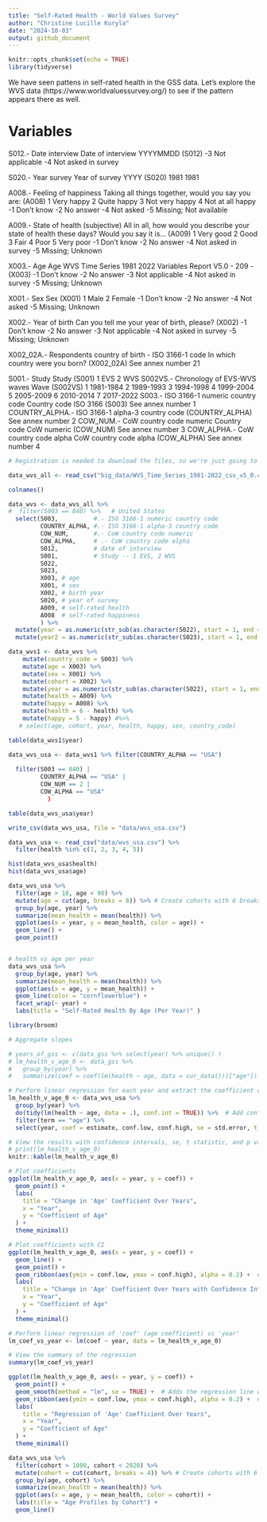 ```yaml
---
title: "Self-Rated Health - World Values Survey"
author: "Christine Lucille Kuryla"
date: "2024-10-03"
output: github_document
---
```


```r
knitr::opts_chunk$set(echo = TRUE)
library(tidyverse)

```

We have seen pattens in self-rated health in the GSS data. Let's explore the WVS data (https://www.worldvaluessurvey.org/) to see if the pattern appears there as well. 

# Variables

S012.- Date interview
Date of interview YYYYMMDD
(S012)
-3 Not applicable
-4 Not asked in survey

S020.- Year survey
Year of survey YYYY
(S020)
1981 1981

A008.- Feeling of happiness
Taking all things together, would you say you are:
(A008)
1 Very happy
2 Quite happy
3 Not very happy
4 Not at all happy
-1 Don't know
-2 No answer
-4 Not asked
-5 Missing; Not available

A009.- State of health (subjective)
All in all, how would you describe your state of health these days? Would you say it is...
(A009)
1 Very good
2 Good
3 Fair
4 Poor
5 Very poor
-1 Don't know
-2 No answer
-4 Not asked in survey
-5 Missing; Unknown

X003.- Age
Age
WVS Time Series 1981 2022
Variables Report V5.0
- 209 -
(X003)
-1 Don't know
-2 No answer
-3 Not applicable
-4 Not asked in survey
-5 Missing; Unknown

X001.- Sex
Sex
(X001)
1 Male
2 Female
-1 Don't know
-2 No answer
-4 Not asked
-5 Missing; Unknown

X002.- Year of birth
Can you tell me your year of birth, please?
(X002)
-1 Don't know
-2 No answer
-3 Not applicable
-4 Not asked in survey
-5 Missing; Unknown

X002_02A.- Respondents country of birth - ISO 3166-1 code
In which country were you born?
(X002_02A)
See annex number 21

S001.- Study
Study
(S001)
1 EVS
2 WVS
S002VS.- Chronology of EVS-WVS waves
Wave
(S002VS)
1 1981-1984
2 1989-1993
3 1994-1998
4 1999-2004
5 2005-2009
6 2010-2014
7 2017-2022
S003.- ISO 3166-1 numeric country code
Country code ISO 3166
(S003)
See annex number 1
COUNTRY_ALPHA.- ISO 3166-1 alpha-3 country code
(COUNTRY_ALPHA)
See annex number 2
COW_NUM.- CoW country code numeric
Country code CoW numeric
(COW_NUM)
See annex number 3
COW_ALPHA.- CoW country code alpha
CoW country code alpha
(COW_ALPHA)
See annex number 4

```r

# Registration is needed to download the files, so we're just going to have to load them from my local computer

data_wvs_all <- read_csv("big_data/WVS_Time_Series_1981-2022_csv_v5_0.csv")

colnames()

data_wvs <- data_wvs_all %>% 
#  filter(S003 == 840) %>%   # United States 
  select(S003,          #.- ISO 3166-1 numeric country code
         COUNTRY_ALPHA, #.- ISO 3166-1 alpha-3 country code
         COW_NUM,       #.- CoW country code numeric
         COW_ALPHA,     # .- CoW country code alpha
         S012,          # date of interview
         S001,          # Study -- 1 EVS, 2 WVS
         S022,
         S023,
         X003, # age
         X001, # sex
         X002, # birth year
         S020, # year of survey
         A009, # self-rated health
         A008  # self-rated happiness
         ) %>% 
  mutate(year = as.numeric(str_sub(as.character(S022), start = 1, end = 4))) %>% 
  mutate(year2 = as.numeric(str_sub(as.character(S023), start = 1, end = 4))) 

data_wvs1 <- data_wvs %>% 
    mutate(country_code = S003) %>% 
    mutate(age = X003) %>% 
    mutate(sex = X001) %>% 
    mutate(cohort = X002) %>% 
    mutate(year = as.numeric(str_sub(as.character(S022), start = 1, end = 4))) %>% 
    mutate(health = A009) %>% 
    mutate(happy = A008) %>% 
    mutate(health = 6 - health) %>% 
    mutate(happy = 5 - happy) #%>% 
   # select(age, cohort, year, health, happy, sex, country_code)

table(data_wvs1$year)

data_wvs_usa <- data_wvs1 %>% filter(COUNTRY_ALPHA == "USA")
  
  filter(S003 == 840) |   
         COUNTRY_ALPHA == "USA" |
         COW_NUM == 2 |
         COW_ALPHA == "USA"
           )

table(data_wvs_usa$year)

write_csv(data_wvs_usa, file = "data/wvs_usa.csv")

```

```r

data_wvs_usa <- read_csv("data/wvs_usa.csv") %>% 
  filter(health %in% c(1, 2, 3, 4, 5))

hist(data_wvs_usa$health)
hist(data_wvs_usa$age)

data_wvs_usa %>% 
  filter(age > 18, age < 90) %>% 
  mutate(age = cut(age, breaks = 8)) %>% # Create cohorts with 6 breaks
  group_by(age, year) %>% 
  summarize(mean_health = mean(health)) %>% 
  ggplot(aes(x = year, y = mean_health, color = age)) +
  geom_line() +
  geom_point()


# health vs age per year
data_wvs_usa %>% 
  group_by(age, year) %>% 
  summarize(mean_health = mean(health)) %>% 
  ggplot(aes(x = age, y = mean_health)) +
  geom_line(color = "cornflowerblue") +
  facet_wrap(~ year) +
  labs(title = "Self-Rated Health By Age (Per Year)" )

library(broom)

# Aggregate slopes

# years_of_gss <- c(data_gss %>% select(year) %>% unique() )
# lm_health_v_age_0 <- data_gss %>%
#   group_by(year) %>%
#   summarize(coef = coef(lm(health ~ age, data = cur_data()))["age"])

# Perform linear regression for each year and extract the coefficient of 'age' with confidence intervals, se, t stat, p val
lm_health_v_age_0 <- data_wvs_usa %>%
  group_by(year) %>%
  do(tidy(lm(health ~ age, data = .), conf.int = TRUE)) %>%  # Add conf.int = TRUE for CIs
  filter(term == "age") %>%
  select(year, coef = estimate, conf.low, conf.high, se = std.error, t_statistic = statistic,  p_value = p.value)

# View the results with confidence intervals, se, t statistic, and p value
# print(lm_health_v_age_0)
knitr::kable(lm_health_v_age_0)

# Plot coefficients
ggplot(lm_health_v_age_0, aes(x = year, y = coef)) +
  geom_point() +
  labs(
    title = "Change in 'Age' Coefficient Over Years",
    x = "Year",
    y = "Coefficient of Age"
  ) +
  theme_minimal()

# Plot coefficients with CI
ggplot(lm_health_v_age_0, aes(x = year, y = coef)) +
  geom_line() +
  geom_point() +
  geom_ribbon(aes(ymin = conf.low, ymax = conf.high), alpha = 0.2) +  # Add shaded area for confidence intervals
  labs(
    title = "Change in 'Age' Coefficient Over Years with Confidence Intervals",
    x = "Year",
    y = "Coefficient of Age"
  ) +
  theme_minimal()

# Perform linear regression of 'coef' (age coefficient) vs 'year'
lm_coef_vs_year <- lm(coef ~ year, data = lm_health_v_age_0)

# View the summary of the regression
summary(lm_coef_vs_year)

ggplot(lm_health_v_age_0, aes(x = year, y = coef)) +
  geom_point() +
  geom_smooth(method = "lm", se = TRUE) +  # Adds the regression line with standard error shading
  geom_ribbon(aes(ymin = conf.low, ymax = conf.high), alpha = 0.2) +  # Confidence intervals for the coefficients
  labs(
    title = "Regression of 'Age' Coefficient Over Years",
    x = "Year",
    y = "Coefficient of Age"
  ) +
  theme_minimal()

data_wvs_usa %>% 
  filter(cohort > 1800, cohort < 2020) %>% 
  mutate(cohort = cut(cohort, breaks = 4)) %>% # Create cohorts with 6 breaks
  group_by(age, cohort) %>% 
  summarize(mean_health = mean(health)) %>% 
  ggplot(aes(x = age, y = mean_health, color = cohort)) +
  labs(title = "Age Profiles by Cohort") +
  geom_line()

```


